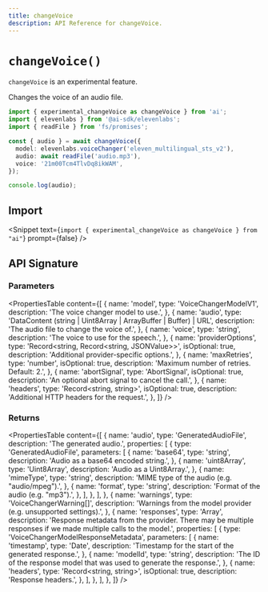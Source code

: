 ```yaml
---
title: changeVoice
description: API Reference for changeVoice.
---
```


# `changeVoice()`

<Note type="warning">`changeVoice` is an experimental feature.</Note>

Changes the voice of an audio file.

```ts
import { experimental_changeVoice as changeVoice } from 'ai';
import { elevenlabs } from '@ai-sdk/elevenlabs';
import { readFile } from 'fs/promises';

const { audio } = await changeVoice({
  model: elevenlabs.voiceChanger('eleven_multilingual_sts_v2'),
  audio: await readFile('audio.mp3'),
  voice: '21m00Tcm4TlvDq8ikWAM',
});

console.log(audio);
```

## Import

<Snippet
  text={`import { experimental_changeVoice as changeVoice } from "ai"`}
  prompt={false}
/>

## API Signature

### Parameters

<PropertiesTable
  content={[
    {
      name: 'model',
      type: 'VoiceChangerModelV1',
      description: 'The voice changer model to use.',
    },
    {
      name: 'audio',
      type: 'DataContent (string | Uint8Array | ArrayBuffer | Buffer) | URL',
      description: 'The audio file to change the voice of.',
    },
    {
      name: 'voice',
      type: 'string',
      description: 'The voice to use for the speech.',
    },
    {
      name: 'providerOptions',
      type: 'Record<string, Record<string, JSONValue>>',
      isOptional: true,
      description: 'Additional provider-specific options.',
    },
    {
      name: 'maxRetries',
      type: 'number',
      isOptional: true,
      description: 'Maximum number of retries. Default: 2.',
    },
    {
      name: 'abortSignal',
      type: 'AbortSignal',
      isOptional: true,
      description: 'An optional abort signal to cancel the call.',
    },
    {
      name: 'headers',
      type: 'Record<string, string>',
      isOptional: true,
      description: 'Additional HTTP headers for the request.',
    },
  ]}
/>

### Returns

<PropertiesTable
  content={[
    {
      name: 'audio',
      type: 'GeneratedAudioFile',
      description: 'The generated audio.',
      properties: [
        {
          type: 'GeneratedAudioFile',
          parameters: [
            {
              name: 'base64',
              type: 'string',
              description: 'Audio as a base64 encoded string.',
            },
            {
              name: 'uint8Array',
              type: 'Uint8Array',
              description: 'Audio as a Uint8Array.',
            },
            {
              name: 'mimeType',
              type: 'string',
              description: 'MIME type of the audio (e.g. "audio/mpeg").',
            },
            {
              name: 'format',
              type: 'string',
              description: 'Format of the audio (e.g. "mp3").',
            },
          ],
        },
      ],
    },
    {
      name: 'warnings',
      type: 'VoiceChangerWarning[]',
      description:
        'Warnings from the model provider (e.g. unsupported settings).',
    },
    {
      name: 'responses',
      type: 'Array<VoiceChangerModelResponseMetadata>',
      description:
        'Response metadata from the provider. There may be multiple responses if we made multiple calls to the model.',
      properties: [
        {
          type: 'VoiceChangerModelResponseMetadata',
          parameters: [
            {
              name: 'timestamp',
              type: 'Date',
              description: 'Timestamp for the start of the generated response.',
            },
            {
              name: 'modelId',
              type: 'string',
              description:
                'The ID of the response model that was used to generate the response.',
            },
            {
              name: 'headers',
              type: 'Record<string, string>',
              isOptional: true,
              description: 'Response headers.',
            },
          ],
        },
      ],
    },
  ]}
/>
